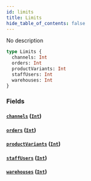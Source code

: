 ```yaml
---
id: limits
title: Limits
hide_table_of_contents: false
---
```


No description

```graphql
type Limits {
  channels: Int
  orders: Int
  productVariants: Int
  staffUsers: Int
  warehouses: Int
}
```

### Fields

#### [`channels`](#) ([`Int`](../../../developer/api-reference/scalars/int))

#### [`orders`](#) ([`Int`](../../../developer/api-reference/scalars/int))

#### [`productVariants`](#) ([`Int`](../../../developer/api-reference/scalars/int))

#### [`staffUsers`](#) ([`Int`](../../../developer/api-reference/scalars/int))

#### [`warehouses`](#) ([`Int`](../../../developer/api-reference/scalars/int))
